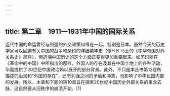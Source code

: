```yaml
---
---
---
```

title: 第二章　1911—1931年中国的国际关系
---



近代中国的命运曾经与列强的外交政策纠缠在一起，特别是日本。虽然今天的历史学家可以回避有关中国的战争和条约的详细编年史（像H.B.马士的《中华帝国对外关系史》那样），但追溯中国历史的这个方面正变得更加重要起来。如芮玛丽在《革命中的中国》中所指出的那样，外国人的存在及其在中国土地上的各种活动，毕竟提供了20世纪中国政治赖以展开的部分背景。此外，不只是本丛书第12卷所描述的沿海和“外国的存在”，还有列强之间的矛盾和冲突，也影响了中华民国内部的发展。所以，本章和下面的第10章旨在探索20世纪中国历史外部关系的来龙去脉，这自然要从旧秩序的崩溃开始。[1]